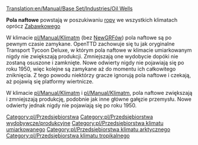 [[Translation:en/Manual/Base Set/Industries/Oil Wells]]

{{pl/Przedsiębiorstwa|image=en/Oilwells.png
|name=Pole naftowe
|climates=[[pl/Manual/Klimat]], [[pl/Manual/Klimat]], [[pl/Manual/Klimat]].
|accepts=Nic
|produces=[[pl/Manual/Base Set/Cargos/Ropa|Ropa]]
}}

'''Pola naftowe''' powstają w poszukiwaniu [[pl/Manual/Base Set/Cargos/Ropa|ropy]] we wszystkich klimatach oprócz [[pl/Manual/Klimat|Zabawkowego]]

W klimacie [[pl/Manual/Klimat]]m (bez [[pl/Manual/NewGRF|NewGRFów]]) pola naftowe są po pewnym czasie zamykane. OpenTTD zachowuje się tu jak oryginalne Transport Tycoon Deluxe, w którym pola naftowe w klimacie umiarkowanym nigdy nie zwiększają produkcji. Zmniejszają one wydobycie dopóki nie zostaną osuszone i zamknięte. Nowe odwierty nigdy nie pojawiają się po roku 1950, więc kolejne są zamykane aż do momentu ich całkowitego zniknięcia. Z tego powodu niektórzy gracze ignorują pola naftowe i czekają, aż pojawią się platformy wiertnicze.

W klimacie [[pl/Manual/Klimat]]m i [[pl/Manual/Klimat]]m, pola naftowe zwiększają i zmniejszają produkcję, podobnie jak inne główne gałęzie przemysłu. Nowe odwierty jednak nigdy nie pojawiają się po roku 1950.

{{pl/Navbox Industries}}

[[Category:pl/Przedsiębiorstwa]]
[[Category:pl/Przedsiębiorstwa wydobywcze/produkcyjne]]
[[Category:pl/Przedsiębiorstwa klimatu umiarkowanego]]
[[Category:pl/Przedsiębiorstwa klimatu arktycznego]]
[[Category:pl/Przedsiębiorstwa klimatu tropikalnego]]